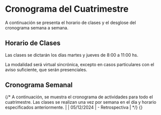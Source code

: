 

# Cronograma del Cuatrimestre

A continuación se presenta el horario de clases y el desglose del cronograma semana a semana.

## Horario de Clases

Las clases se dictarán los días martes y jueves de 8:00 a 11:00 hs.

La modalidad será virtual sincrónica, excepto en casos particulares con el aviso suficiente, que serán presenciales.

## Cronograma Semanal

{/* A continuación, se muestra el cronograma de actividades para todo el cuatrimestre. Las clases se realizan una vez por semana en el día y horario especificados anteriormente.
|                                                                                         | 05/12/2024  | - Retrospectiva                                                                                               | */}
{<Cronograma />}
